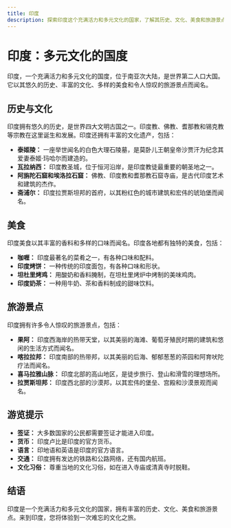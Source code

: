 ```yaml
---
title: 印度
description: 探索印度这个充满活力和多元文化的国家，了解其历史、文化、美食和旅游景点。
---
```


# 印度：多元文化的国度

印度，一个充满活力和多元文化的国度，位于南亚次大陆，是世界第二人口大国。它以其悠久的历史、丰富的文化、多样的美食和令人惊叹的旅游景点而闻名。

## 历史与文化

印度拥有悠久的历史，是世界四大文明古国之一。印度教、佛教、耆那教和锡克教等宗教在这里诞生和发展。印度还拥有丰富的文化遗产，包括：

- **泰姬陵：** 一座举世闻名的白色大理石陵墓，是莫卧儿王朝皇帝沙贾汗为纪念其爱妻泰姬·玛哈尔而建造的。
- **瓦拉纳西：** 印度教圣城，位于恒河沿岸，是印度教徒最重要的朝圣地之一。
- **阿旃陀石窟和埃洛拉石窟：** 佛教、印度教和耆那教石窟寺庙，是古代印度艺术和建筑的杰作。
- **斋浦尔：** 印度拉贾斯坦邦的首府，以其粉红色的城市建筑和宏伟的琥珀堡而闻名。

## 美食

印度美食以其丰富的香料和多样的口味而闻名。印度各地都有独特的美食，包括：

- **咖喱：** 印度最著名的菜肴之一，有各种口味和配料。
- **印度烤饼：** 一种传统的印度面包，有各种口味和形状。
- **坦杜里烤鸡：** 用酸奶和香料腌制，在坦杜里烤炉中烤制的美味鸡肉。
- **印度奶茶：** 一种用牛奶、茶和香料制成的甜味饮料。

## 旅游景点

印度拥有许多令人惊叹的旅游景点，包括：

- **果阿：** 印度西海岸的热带天堂，以其美丽的海滩、葡萄牙殖民时期的建筑和悠闲的生活方式而闻名。
- **喀拉拉邦：** 印度南部的热带邦，以其美丽的后海、郁郁葱葱的茶园和阿育吠陀疗法而闻名。
- **喜马拉雅山脉：** 印度北部的高山地区，是徒步旅行、登山和滑雪的理想场所。
- **拉贾斯坦邦：** 印度西北部的沙漠邦，以其宏伟的堡垒、宫殿和沙漠景观而闻名。

## 游览提示

- **签证：** 大多数国家的公民都需要签证才能进入印度。
- **货币：** 印度卢比是印度的官方货币。
- **语言：** 印地语和英语是印度的官方语言。
- **交通：** 印度拥有发达的铁路和公路网络，还有国内航班。
- **文化习俗：** 尊重当地的文化习俗，如在进入寺庙或清真寺时脱鞋。

## 结语

印度是一个充满活力和多元文化的国家，拥有丰富的历史、文化、美食和旅游景点。来到印度，您将体验到一次难忘的文化之旅。
